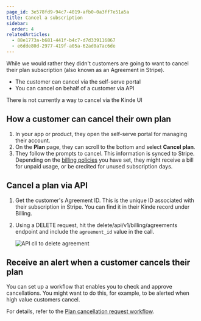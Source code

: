```yaml
---
page_id: 3e578fd9-94c7-4019-afb0-0a3ff7e51a5a
title: Cancel a subscription
sidebar:
  order: 4
relatedArticles:
  - 88e1773a-b681-441f-b4c7-d7d339116867
  - e6dde80d-2977-419f-a05a-62ad0a7ac6de
---
```


While we would rather they didn't customers are going to want to cancel their plan subscription (also known as an Agreement in Stripe).

- The customer can cancel via the self-serve portal
- You can cancel on behalf of a customer via API

<Aside>

  There is not currently a way to cancel via the Kinde UI
  
</Aside>

## How a customer can cancel their own plan

1. In your app or product, they open the self-serve portal for managing their account.
2. On the **Plan** page, they can scroll to the bottom and select **Cancel plan**.
3. They follow the prompts to cancel. This information is synced to Stripe. Depending on the [billing policies](/billing/manage-plans/plan-upgrade-downgrade/) you have set, they might receive a bill for unpaid usage, or be credited for unused subscription days.

## Cancel a plan via API

1. Get the customer's Agreement ID. This is the unique ID associated with their subscription in Stripe. You can find it in their Kinde record under Billing.
2. Using a DELETE request, hit the delete/api/v1/billing/agreements endpoint and include the `agreement_id` value in the call.

   ![API cll to delete agreement](https://imagedelivery.net/skPPZTHzSlcslvHjesZQcQ/d136fd54-7474-486f-2768-8fcb1deaaa00/public)

## Receive an alert when a customer cancels their plan

You can set up a workflow that enables you to check and approve cancellations. You might want to do this, for example, to be alerted when high value customers cancel.

For details, refer to the [Plan cancellation request workflow](/workflows/example-workflows/plan-cancellation-request-workflow/).
